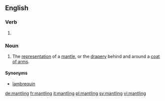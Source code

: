 ==English==

===Verb===
{{head|en}}

# {{present participle of|mantle}}

===Noun===
{{en-noun}}

# {{context|heraldry|lang=en}} The [[representation]] of a [[mantle]], or the [[drapery]] behind and around a [[coat of arms]].

====Synonyms====
* [[lambrequin]]

[[de:mantling]]
[[fr:mantling]]
[[it:mantling]]
[[pl:mantling]]
[[sv:mantling]]
[[vi:mantling]]